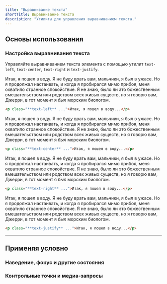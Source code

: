 ```yaml
---
title: "Выравнивание текста"
shortTitle: Выравнивание текста
description: "Утилиты для управления выравниванием текста."
---
```




## Основы использования

### Настройка выравнивания текста

Управляйте выравниванием текста элемента с помощью утилит `text-left`, `text-center`, `text-right` и `text-justify`.

<Example p="none">
  <div class="px-4 sm:px-0">
    <div class="mx-auto max-w-xl bg-white shadow-xl p-8 text-slate-700 text-sm leading-6 sm:text-base sm:leading-7 dark:bg-slate-800 dark:text-slate-400">
      <p class="text-left">
        Итак, я пошел в воду. Я не буду врать вам, мальчики, я был в ужасе. Но я продолжал настаивать, и когда я пробирался мимо прибоя, меня охватило странное спокойствие. Я не знаю, было ли это божественным вмешательством или родством всех живых существ, но я говорю вам, Джерри, в тот момент я <em>был</em> морским биологом.
      </p>
    </div>
  </div>
</Example>

```html
<p class="**text-left** ...">Итак, я пошел в воду...</p>
```

<Example p="none">
  <div class="px-4 sm:px-0">
    <div class="mx-auto max-w-xl bg-white shadow-xl p-8 text-slate-700 text-sm leading-6 sm:text-base sm:leading-7 dark:bg-slate-800 dark:text-slate-400">
      <p class="text-center">
        Итак, я пошел в воду. Я не буду врать вам, мальчики, я был в ужасе. Но я продолжал настаивать, и когда я пробирался мимо прибоя, меня охватило странное спокойствие. Я не знаю, было ли это божественным вмешательством или родством всех живых существ, но я говорю вам, Джерри, в тот момент я <em>был</em> морским биологом.
      </p>
    </div>
  </div>
</Example>

```html
<p class="**text-center** ...">Итак, я пошел в воду...</p>
```

<Example p="none">
  <div class="px-4 sm:px-0">
    <div class="mx-auto max-w-xl bg-white shadow-xl p-8 text-slate-700 text-sm leading-6 sm:text-base sm:leading-7 dark:bg-slate-800 dark:text-slate-400">
      <p class="text-right">
        Итак, я пошел в воду. Я не буду врать вам, мальчики, я был в ужасе. Но я продолжал настаивать, и когда я пробирался мимо прибоя, меня охватило странное спокойствие. Я не знаю, было ли это божественным вмешательством или родством всех живых существ, но я говорю вам, Джерри, в тот момент я <em>был</em> морским биологом.
      </p>
    </div>
  </div>
</Example>

```html
<p class="**text-right** ...">Итак, я пошел в воду...</p>
```

<Example p="none">
  <div class="px-4 sm:px-0">
    <div class="mx-auto max-w-xl bg-white shadow-xl p-8 text-slate-700 text-sm leading-6 sm:text-base sm:leading-7 dark:bg-slate-800 dark:text-slate-400">
      <p class="text-justify">
        Итак, я пошел в воду. Я не буду врать вам, мальчики, я был в ужасе. Но я продолжал настаивать, и когда я пробирался мимо прибоя, меня охватило странное спокойствие. Я не знаю, было ли это божественным вмешательством или родством всех живых существ, но я говорю вам, Джерри, в тот момент я <em>был</em> морским биологом.
      </p>
    </div>
  </div>
</Example>

```html
<p class="**text-justify** ...">Итак, я пошел в воду...</p>
```

---

## <Heading ignore>Применяя условно</Heading>

### <Heading ignore>Наведение, фокус и другие состояния</Heading>

<HoverFocusAndOtherStates defaultClass="text-left" featuredClass="text-center" element="p" />

### <Heading ignore>Контрольные точки и медиа-запросы</Heading>

<BreakpointsAndMediaQueries defaultClass="text-left" featuredClass="text-center" element="p" />
